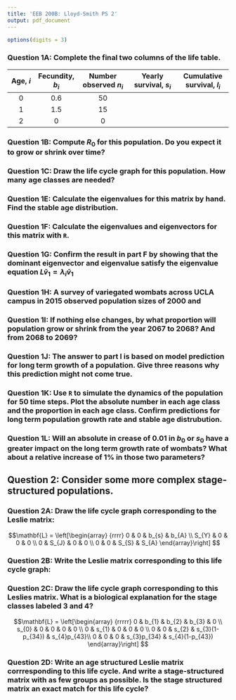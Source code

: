```yaml
---
title: 'EEB 200B: Lloyd-Smith PS 2'
output: pdf_document
---
```


```r
options(digits = 3)
```

### Question 1A: Complete the final two columns of the life table.  

|Age, $i$| Fecundity, $b_{i}$  | Number observed $n_{i}$ | Yearly survival, $s_{i}$ | Cumulative survival, $l_{i}$|
  |:----:|:----:|:---------:|:---------:|:---------:|
  |0|0.6|50|||
  |1|1.5|15 ||
  |2|0  |0 ||  |
  
### Question 1B: Compute $R_{0}$ for this population. Do you expect it to grow or shrink over time? 

### Question 1C: Draw the life cycle graph for this population. How many age classes are needed?  

### Question 1E: Calculate the eigenvalues for this matrix by hand. Find the stable age distribution. 

### Question 1F: Calculate the eigenvalues and eigenvectors for this matrix with `R`.

### Question 1G: Confirm the result in part F by showing that the dominant eigenvector and eigenvalue satisfy the eigenvalue equation $L\bar{v}_{1} = \lambda_{i}\bar{v}_{1}$ 

### Question 1H: A survey of variegated wombats across UCLA campus in 2015 observed population sizes of 2000 and 
### Question 1I: If nothing else changes, by what proportion will population grow or shrink from the year 2067 to 2068? And from 2068 to 2069? 

### Question 1J: The answer to part I is based on model prediction for long term growth of a population. Give three reasons why this prediction might not come true.  

### Question 1K: Use `R` to simulate the dynamics of the population for 50 time steps. Plot the absolute number in each age class and the proportion in each age class. Confirm predictions for long term population growth rate and stable age distrubution. 

### Question 1L: Will an absolute in crease of 0.01 in $b_{0}$ or $s_{0}$ have a greater impact on the long term growth rate of wombats? What about a relative increase of 1% in those two parameters? 


\clearpage 

## Question 2: Consider some more complex stage-structured populations. 

### Question 2A: Draw the life cycle graph corresponding to the Leslie matrix: 
$$\mathbf{L} = \left[\begin{array}
{rrrr}
0 & 0 & b_{s} & b_{A} \\
S_{Y} & 0 & 0 & 0 \\
0 & S_{J} & 0 & 0 \\
0 & 0 & S_{S} & S_{A} 
\end{array}\right]
$$



### Question 2B: Write the Leslie matrix corresponding to this life cycle graph:  
\begin{figure}[h]
\centering
\includegraphics[height=80mm]{figures/ps2_q2pb.png}
\end{figure}

### Question 2C: Draw the life cycle graph corresponding to this Leslies matrix. What is a biological explanation for the stage classes labeled 3 and 4? 

$$\mathbf{L} = \left[\begin{array}
{rrrrr}
0 & b_{1} & b_{2} & b_{3} & 0 \\
s_{0} & 0 & 0 & 0 & 0 \\
0 & s_{1} & 0 & 0 & 0 \\
0 & 0 & s_{2} & s_{3}(1-p_{34}) & s_{4}p_{43}\\
0 & 0 & 0 & s_{3}p_{34} & s_{4}(1-p_{43})
\end{array}\right]
$$

\clearpage

### Question 2D: Write an age structured Leslie matrix corrresponding to this life cycle. And write a stage-structured matrix with as few groups as possible. Is the stage structured matrix an exact match for this life cycle?
\begin{figure}[h]
\centering
\includegraphics[height=80mm]{figures/ps2_q2pd.png}
\end{figure}


